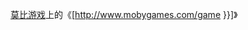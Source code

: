 [[莫比游戏]]上的《[http://www.mobygames.com/game{{{id}}} {{{name|{{PAGENAME}}}}}]》{{en icon}}<noinclude>
{{documentation}}
</noinclude>